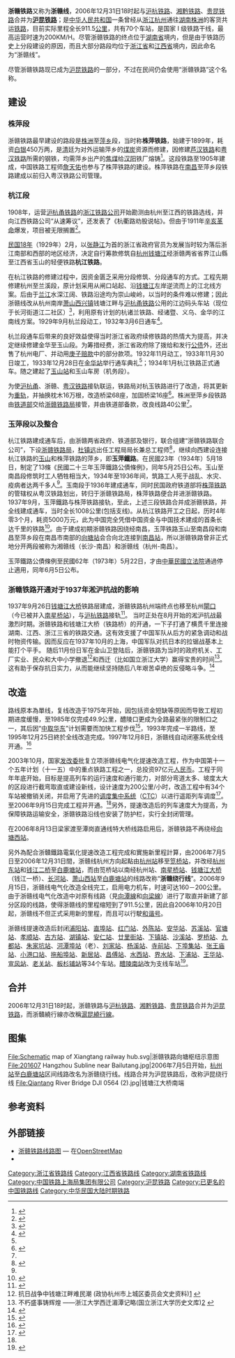 {{NoteTA
|1=zh-hans:余江; zh-hant:餘江
}}
{{Infobox rail system-route
|rail_name=浙赣铁路
|other_name= 沪昆铁路浙赣段
|banner_color=blue
|sec_banner_color=
|logo_filename=
|image_width=250px
|logo_bgcolor=
|logo_note=
|image =铁路和铁路旁的房子 - panoramio.jpg
|imagesize=250px
|caption=[[沪昆铁路|沪昆电气化铁路]]通车后，[[上饶|上饶]]境内未拆除的原浙赣铁路路轨
|system_map=
|mapimage_width=200px
|map_bgcolor=
|locale={{PRC}}
|service_type=客货两用
|start=[[笕桥站|笕桥站]]<br />[[株洲站|株洲站]]
|begin_operation=1905年
|end_operation=
|operation_note=
|system_length=911.5 km
|length_in_operation=
|total_length=
|status=使用中
|line_title=线路
|lines=[[双线铁路|双线]]
|stations=70个
|route_title=线路
|main_route=
|secondary_route=
|branch_route=
|standard=[[国铁I级|国铁I级]]
|main_stations=[[杭州站|杭州站]]、[[金华站_(中国)|金华站]]、[[上饶站|上饶站]]、[[鹰潭站|鹰潭站]]、<br/>[[向塘站|向塘站]]、[[株洲站|株洲站]]
|ridership=
|fleet_size=
|max_speed=200 km/h
|track_gauge={{standard gauge}}（[[标准轨|标准轨]]）
|distance_between_mainlines=
|min_radius=
|max_grade=
|block_signal=自动闭塞
|electrified=[[接触网供电|接触网供电]]：50 Hz 25,000V
|depot=
|operator=[[上海铁路局|上海铁路局]]、[[南昌铁路局|南昌铁路局]]
|franchise=
|hq=
|key_person=
|website=
|box_width=auto
|route_map_title=路線圖（單位：公里）
|route_map={{模板:沪昆线RDT/浙赣铁路}}
|collapsed=yes
}}

'''浙赣铁路'''又称为'''浙赣线'''，2006年12月31日18时起与[[沪杭铁路|沪杭铁路]]、[[湘黔铁路|湘黔铁路]]、[[贵昆铁路|贵昆铁路]]合并为'''[[沪昆铁路|沪昆铁路]]'''；是[[中华人民共和国|中华人民共和国]]一条曾经从[[浙江|浙江]][[杭州|杭州]]通往[[湖南|湖南]][[株洲|株洲]]的客货共运[[铁路|铁路]]，目前实际里程全长911.5[[公里|公里]]，共有70个车站，是国家 I 级铁路干线，最高运营时速为200KM/H。尽管浙赣铁路的终点位于[[湖南省|湖南省]]境内，但是由于铁路历史上分段建设的原因，而且大部分路段均位于[[浙江省|浙江省]]和[[江西省|江西省]]境内，因此命名为“浙赣线”。

尽管浙赣铁路现已成为[[沪昆铁路|沪昆铁路]]的一部分，不过在民间仍会使用“浙赣铁路”这个名称。

==建设==
===株萍段===
浙赣铁路最早建设的路段是[[株洲|株洲]]至[[萍乡|萍乡]]段，当时称'''株萍铁路'''，始建于1899年，耗资[[银两|白银]]450万两，是[[清朝|清]]廷为对外运输萍乡的[[煤炭|煤炭]]资源而修建，因修建[[京广铁路|芦汉铁路]]和[[粤汉铁路|粤汉铁路]]所需的钢铁，均需萍乡出产的[[焦煤|焦煤]]给[[汉阳|汉阳]]铁厂熔铸<ref name="jxnews-20060913">{{Cite web |url=http://jiangxi.jxnews.com.cn/system/2006/09/13/002336652.shtml |title=探寻百年浙赣铁路的前世今生 |access-date=2009-05-15 |archive-url=https://web.archive.org/web/20070125005958/http://jiangxi.jxnews.com.cn/system/2006/09/13/002336652.shtml |archive-date=2007-01-25 |dead-url=yes }}</ref>。这段铁路至1905年建成，中国铁路工程师[[詹天佑|詹天佑]]也参与了株萍铁路的建设。株萍铁路在[[南昌|南昌]]至萍乡段铁路建成以前归入粤汉铁路公司管理。

===杭江段===
1908年，运营[[沪杭甬铁路|沪杭甬铁路]]的[[浙江铁路公司|浙江铁路公司]]开始勘测由杭州至江西的铁路选线，并向江西铁路公司“从速筹议”，还发表了《杭衢路劝股说帖》。但由于1911年[[辛亥革命|辛亥革命]]爆发，项目被无限搁置<ref name="jinhua">{{cite web|title=金华的第一条铁路|url=http://www.jhnews.com.cn/2014/1121/424923.shtml|publisher=金华新闻网|date=2014-11-21|access-date=2017-10-13|archive-url=https://web.archive.org/web/20171013122334/http://www.jhnews.com.cn/2014/1121/424923.shtml|archive-date=2017-10-13|dead-url=yes}}</ref>。

[[民国18年|民国18年]]（1929年）2月，以[[张静江|张静江]]为首的浙江省政府官员为发展当时较为落后浙江南部和西部的地区经济，决定自行筹款修筑自[[杭州|杭州]][[钱塘江|钱塘江]]经浙赣两省省界江山縣至江西省玉山的轻便铁路'''杭江铁路'''。

在杭江铁路的修建过程中，因资金匮乏采用分段修筑、分段通车的方式。工程先期修建杭州至兰溪段，原计划采用从闸口站起、沿[[钱塘江|钱塘江]]左岸逆流而上的江北线方案。后由于[[兰江|兰江]]水深江阔、铁路沿途均为崇山峻岭，以当时的条件难以修建；因此浙赣线改从杭州南岸[[萧山|萧山]][[西兴街道_(杭州市)|西兴镇]]钱塘江畔与[[沪杭甬铁路|沪杭甬铁路]]公用的江边码头车站（现位于长河街道江二社区）<ref>{{cite web|title=第三节 杭江铁路与老火车站|url=http://webcache.googleusercontent.com/search?q=cache:ff0SY4GAUkcJ:diglweb.zjlib.net.cn:8081/zjtsg/dfz/dfzd.jsp%3Frecord%3D347252%26back%3D-23%26presearchword%3D%25B9%25DD%25B2%25D8%25B1%25EA%25CA%25B6%253D%2527nbszwb%2527*%25D2%25BB%25BC%25B6%25C4%25BF%25C2%25BC%253D%2527%25CA%25AB%2527%26channelid%3D91361+&cd=5&hl=en&ct=clnk&gl=us}}{{Dead link|date=2018年8月 |bot=InternetArchiveBot |fix-attempted=yes }}</ref>，利用原有计划的杭诸兰铁路、经诸暨、义乌、金华的江南线方案。1929年9月杭兰段动工，1932年3月6日通车<ref>{{cite web|author=丁贤勇|title=浙赣铁路与浙江中西部地区的发展:以1930年代为中心|url=http://jds.cass.cn/webpic/web/jdsww/UploadFiles/zyqk/2010/12/201012161444072800.pdf|page=133|publisher=中国社会科学院近代史研究所|date=2010-12-16|access-date=2017-10-13|archive-date=2017-10-13|archive-url=https://web.archive.org/web/20171013120538/http://jds.cass.cn/webpic/web/jdsww/UploadFiles/zyqk/2010/12/201012161444072800.pdf|dead-url=no}}</ref>。

杭兰段通车后带来的良好效益使得当时浙江省政府续修铁路的热情大为提高，并决定继续修建金华至玉山段。为筹措经费，浙江省政府除了拨给和发行[[公债|公债]]外，还出售了杭州电厂、并动用[[庚子赔款|庚子赔款]]中的部分款项。1932年11月动工，1933年11月30日竣工，1933年12月28日在[[金华西站|金华站]]举行通车典礼<ref name="jinhua"/>；1934年1月杭江铁路正式通车。随之建起了[[玉山站|玉山站]]和玉山车房（机务段）。

为使[[沪杭甬铁路|沪杭甬]]、浙赣、[[粤汉铁路|粤汉铁路]]接轨联运，铁路局对杭玉铁路进行了改造，将其更新为[[重型鐵路系統|重轨]]，并抽换枕木16万根，改造桥梁68座，加固桥梁16座<ref name=":0">{{Cite web|title=【铁路抗战故事】抗战中的华东铁路|url=https://mp.weixin.qq.com/s/jL7le-otKT7RFbNa3o0EPQ|work=[[中国铁路总公司|中国铁路总公司]]公众号|accessdate=2019-04-14|author=[[上海铁路局|上海铁路局]]|date=2015-09-06|publisher=|archive-date=2019-04-14|archive-url=https://web.archive.org/web/20190414152150/https://mp.weixin.qq.com/s/jL7le-otKT7RFbNa3o0EPQ|dead-url=no}}</ref>。株洲至萍乡段铁路由[[中華民國鐵道部|铁道部]]交给[[浙赣铁路局|浙赣铁路局]]接管，并由铁道部备款，改良线路40公里<ref name=":0" />。

===玉萍段以及整合===
{{Wikisourceshas|民國二十三年第一期鐵路建設公債條例|民國二十三年玉萍鐵路公債條例}}
杭江铁路建成通车后，由浙赣两省政府、铁道部及银行，联合组建“浙赣铁路联合公司”，下设[[浙赣铁路局|浙赣铁路局]]，[[杜镇远|杜镇远]]出任工程局局长兼总工程师<ref>{{Cite book|title=八千里路云和月 西南交通大学百十年迁校建校的曲折历程 1896-205|last=[[王润霖|王润霖]]主编；韩琴英，张阿支，方太强副主编|first=|publisher=成都：[[西南交通大学|西南交通大学]]出版社|year=2006.05|isbn=978-7-81104-253-5|location=|pages=8-9}}</ref>，继续向西建设连接杭江铁路的[[玉山县|玉山]]和株萍铁路的萍乡，即'''玉萍鐵路'''。在民國23年（1934年）5月18日，制定了13條《民國二十三年玉萍鐵路公債條例》，同年5月25日公布。玉山至南昌段修筑时工人牺牲相当大，1934年至1936年间，筑路工人死于战乱、水灾、疫病者达两千多人<ref name="jxnews-20060913" />。玉南段于1936年建成通车，同时民国政府铁道部将[[株萍铁路|株萍铁路]]的管辖权从粤汉铁路划出，转归于浙赣铁路局，株萍铁路便合并进浙赣铁路。1937年9月，玉萍鐵路与株萍铁路接轨，至此，上述三段铁路合并成浙赣铁路，并全线建成通车，当时全长1008公里(包括支线)。从杭江铁路开工之日起，历时4年零3个月，耗资5000万元，此为中国完全凭借中国资金与中国技术建成的首条长达千里的铁路<ref>{{Cite book|title=三峡·宜昌|last=中共宜昌市委宣传部，宜昌市社会科学界联合会编|first=|publisher=宜昌县税务印刷厂|year=1994.05|isbn=|location=|pages=38-39}}</ref>。由于建成初期浙赣铁路因绕经南昌，玉萍铁路玉山至南昌段和南昌至萍乡段在南昌市南部的[[向塘站|向塘站]]会合向北连接到[[南昌站_(江西)|南昌站]]，所以浙赣铁路曾非正式地分开两段被称为湘赣线（长沙-南昌）和浙赣线（杭州-南昌）。

玉萍鐵路公債條例至民國62年（1973年）5月22日，才由[[中華民國|中華民國]][[立法院|立法院]]通過停止適用，同年6月5日公布。

===浙赣铁路开通对于1937年淞沪抗战的影响===
1937年9月26日[[钱塘江大桥|钱塘江大桥]]铁路层建成，浙赣铁路杭州端终点也移至杭州[[白塔公园|閘口]]（今已被并入[[南星桥站_(中国铁路)|南星桥站]]），与[[沪杭铁路|沪杭铁路]]接轨<ref>{{Cite web |url=http://www.railcn.net/railway-line/pictures/201.html |title=浙赣铁路义乌段的历史只有七十多年 |access-date=2009-05-15 |archive-date=2016-11-16 |archive-url=https://web.archive.org/web/20161116020705/http://www.railcn.net/railway-line/pictures/201.html |dead-url=yes }}</ref>。
当时正处在8月开始的淞沪抗战最激烈时期。浙赣铁路和钱塘江大桥（铁路桥）的开通，一下子打通了横贯千里连接湖南、江西、浙江三省的铁路交通。这有效支援了中国军队从后方的紧急调动和战时物资传输。因而反应在1937年10月的上海，中国军队对抗日本的拉锯战基本上能打个平手。
随后11月份日军在金山卫登陆后，浙赣铁路为当时的政府机关、工厂实业、民众和大中小学撤退<ref>抗日战争中钱塘江畔难民潮 (政协杭州市上城区委员会文史资料)[http://www.hzsc.gov.cn/art/2015/12/3/art_1271484_4621360.html] {{Wayback|url=http://www.hzsc.gov.cn/art/2015/12/3/art_1271484_4621360.html |date=20210108081216 }}</ref>和西迁（比如国立浙江大学）赢得宝贵的时间<ref>不朽盛事铸辉煌 ——浙江大学西迁湄潭记略(国立浙江大学历史文库)[http://www.ncku1897.net/history/2017/11/13/781/] {{Wayback|url=http://www.ncku1897.net/history/2017/11/13/781/ |date=20210108081125 }}</ref>。这有助于保存抗日实力，从而能继续坚持随后八年艰苦卓绝的反侵略斗争。<ref>{{Cite web |url=http://www.ifengweekly.com/detil.php?id=9267 |title=浙赣铁路为抗日战争而生 |access-date=2020-04-03 |archive-date=2021-01-08 |archive-url=https://web.archive.org/web/20210108081128/http://www.ifengweekly.com/detil.php?id=9267 |dead-url=no }}</ref>

==改造==
路线原本為單线，复线改造于1975年开始，因包括资金短缺等原因而导致工程初期进度缓慢，至1985年仅完成49.9公里，醴陵口更成为全路最紧张的限制口之一，其后因“[[中取华东|中取华东]]”计划需要而加快工程步伐<ref name="zqhd">{{cite web|url=http://www.shtong.gov.cn/dfz_web/DFZ/Info?idnode=68752&tableName=userobject1a&id=66460|title=上海铁路志／专记／三、“中取华东”铁路工程建设|publisher=[[上海市地方志办公室|上海市地方志办公室]]|accessdate=2020-05-13|archive-date=2020-05-19|archive-url=https://web.archive.org/web/20200519081751/http://www.shtong.gov.cn/dfz_web/DFZ/Info?idnode=68752&tableName=userobject1a&id=66460|dead-url=no}}</ref>，1993年完成一半路线，至1995年12月25日終於全线改造完成。1997年12月8日，浙赣线自动闭塞系统全线开通。<ref name="xinhuanet-060915">{{Cite web |url=http://www.jx.xinhuanet.com/news_center/2006-09/15/content_8047595.htm |title=百年浙赣线：见证中国铁路沧桑 |access-date=2008-02-16 |archive-date=2016-08-09 |archive-url=https://web.archive.org/web/20160809174930/http://www.jx.xinhuanet.com/news_center/2006-09/15/content_8047595.htm |dead-url=yes }}</ref>

2003年10月，国家[[发改委|发改委]]批复立项浙赣线电气化提速改造工程，作为中国第十一个五年计划（十一五）中的重点铁路工程之一，总投资97亿元[[人民币|人民币]]。工程于同年年底开始，目标是提高列车的运行速度和通行能力，对部分弯道太多、坡度太大的区段进行截弯取直或建设新线，设计速度为200公里/小时，改造工程中有34个车站被撤销关闭，并启用了先进的[[调度集中系统|调度集中系统]]（[[CTC|CTC]]）以进行遥距列车调度<ref>{{Cite web |url=http://jiangxi.jxnews.com.cn/system/2006/09/14/002336959.shtml |title=百年干线浴火重铸——来自浙赣铁路改造工程的报道，大江网 |access-date=2009-05-15 |archive-url=https://web.archive.org/web/20120618191037/http://jiangxi.jxnews.com.cn/system/2006/09/14/002336959.shtml |archive-date=2012-06-18 |dead-url=yes }}</ref>。至2006年9月15日完成工程并开通。<ref name="xinhuanet-060915" />另外，提速改造后的列车速度大为提高，为保障铁路运输安全，浙赣铁路沿线也安装了防护栏，实行全封闭管理。

在2006年8月13日梁家渡至潭岗直通线特大桥线路启用后，浙赣铁路不再绕经[[向塘西站|向塘西站]]。

另外為配合浙贛鐵路電氣化提速改造工程完成和實施新里程計算，由2006年7月5日至2006年12月31日間，浙赣线杭州方向起點由[[杭州站|杭州站]]移至[[笕桥站|笕桥站]]，并改经[[杭州东站|杭州东站]]和[[钱江二桥|钱江二桥]]至[[白鹿塘站|白鹿塘站]]，而由笕桥站以南经杭州站、[[南星桥站_(中国铁路)|南星桥站]]、[[钱塘江大桥|钱塘江大桥]]（钱江一桥）、[[长河站_(铁路)|长河站]]、[[萧山西站|萧山西站]]至[[白鹿塘站|白鹿塘站]]的线路改称“'''浙赣绕行线'''”。2006年9月15日，浙赣线电气化改造全线完工，启用电力机车，时速可达160－200公里。由于浙赣线电气化改造中对原有线路（見[[向潭铁路|向潭線]]和[[向梁铁路|向梁線]]）进行了取直并新建了部分区段的线路，使得浙赣线的里程缩短到了911.5公里，因此自2006年10月20日起，浙赣线不但正式采用新的里程，而且可以行駛[[和谐号|和谐号]]。

浙赣线提速改造后封闭[[浦阳站|浦阳站]]、[[直埠站|直埠站]]、[[红门站|红门站]]、[[外陈站|外陈站]]、[[安华站|安华站]]、[[苏溪站|苏溪站]]、[[官塘站|官塘站]]、[[孝顺站|孝顺站]]、[[古方站|古方站]]、[[湖镇站|湖镇站]]、[[安仁站_(龙游)|安仁站]]、[[廿里街站|廿里街站]]、[[下镇站|下镇站]]、[[沙溪站|沙溪站]]、[[罗桥站|罗桥站]]、[[九都站|九都站]]、[[朱家坑站|朱家坑站]]、[[河潭埠站|河潭埠站]]（老）、[[刘家站|刘家站]]、[[杨溪站|杨溪站]]、[[寺前站|寺前站]]、[[下埠集站|下埠集站]]、[[张王庙站|张王庙站]]、[[小港口站|小港口站]]、[[拖船埠站|拖船埠站]]、[[新居站|新居站]]、[[昌傅站|昌傅站]]、[[水西站_(江西省)|水西站]]、[[界水站|界水站]]、[[下浦站|下浦站]]、[[王华站|王华站]]、[[宣风站|宣风站]]、[[老关站|老关站]]、[[板杉铺站|板杉铺站]]等34个车站。[[醴陵南站|醴陵南站]]改为支线车站<ref>{{cite news|title=浙赣铁路电气化改造工程 移民安置行动计划 （供世行评估）|url=http://documents.worldbank.org/curated/en/626531468015651684/pdf/RP2130CHINESE01401PUBLIC10rail21rap.pdf|page=11|publisher=世界银行|author1=中华人民共和国铁道部外资中心|author2=国家电力公司华东勘测设计研究院|date=2004-03|accessdate=2019-07-09|archive-date=2017-08-16|archive-url=https://web.archive.org/web/20170816155612/http://documents.worldbank.org/curated/en/626531468015651684/pdf/RP2130CHINESE01401PUBLIC10rail21rap.pdf|dead-url=no}}</ref>。

==合并==
2006年12月31日18时起，浙赣铁路与[[沪杭铁路|沪杭铁路]]、[[湘黔铁路|湘黔铁路]]、[[贵昆铁路|贵昆铁路]]合并为[[沪昆铁路|沪昆铁路]]，而浙贛繞行線亦改稱[[滬昆繞行線|滬昆繞行線]]。
==图集==
<gallery>
File:Schematic map of Xiangtang railway hub.svg|浙赣铁路向塘枢纽示意图
File:201607 Hangzhou Subline near Bailutang.jpg|2006年7月5日开始，[[杭州站|杭州站]]至[[白鹿塘站|白鹿塘站]]区间线路改名为浙赣绕行线。线路合并为沪昆铁路后，改称沪昆绕行线
File:Qiantang River Bridge DJI 0564 (2).jpg|钱塘江大桥南端
</gallery>
==参考资料==
{{reflist|2}}

== 外部链接 ==
*[http://www.openstreetmap.org/browse/relation/3183115 浙赣铁路线路图] — 在[[OpenStreetMap|OpenStreetMap]]
* {{cite web|title=专题 浙赣线电气化改造|url=http://www.jxnews.com.cn/zt/system/2006/08/21/002319795.shtml|publisher=大江网|access-date=2020-09-08|archive-date=2021-01-08|archive-url=https://web.archive.org/web/20210108081153/https://www.jxnews.com.cn/zt/system/2006/08/21/002319795.shtml|dead-url=no}}
{{浙赣铁路|nocat}}
{{中国铁路}}

[[Category:浙江省铁路线|Category:浙江省铁路线]]
[[Category:江西省铁路线|Category:江西省铁路线]]
[[Category:湖南省铁路线|Category:湖南省铁路线]]
[[Category:中国铁路上海局集团有限公司|Category:中国铁路上海局集团有限公司]]
[[Category:沪昆铁路|Category:沪昆铁路]]
[[Category:已更名的中国铁路线|Category:已更名的中国铁路线]]
[[Category:中华民国大陆时期铁路|Category:中华民国大陆时期铁路]]